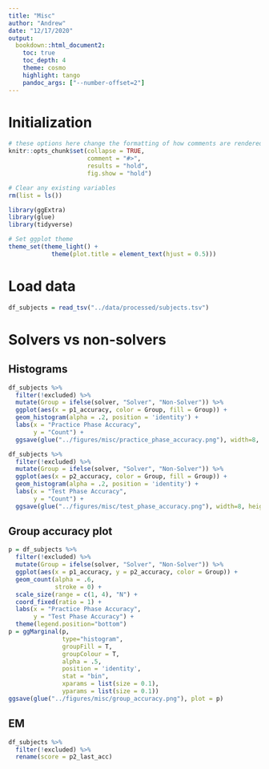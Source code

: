 ```yaml
---
title: "Misc"
author: "Andrew"
date: "12/17/2020"
output:
  bookdown::html_document2:
    toc: true
    toc_depth: 4
    theme: cosmo
    highlight: tango
    pandoc_args: ["--number-offset=2"]
---
```


# Initialization

```r
# these options here change the formatting of how comments are rendered
knitr::opts_chunk$set(collapse = TRUE,
                      comment = "#>",
                      results = "hold",
                      fig.show = "hold")

# Clear any existing variables
rm(list = ls())
```

```r
library(ggExtra)
library(glue)
library(tidyverse)
```

```r
# Set ggplot theme
theme_set(theme_light() +
            theme(plot.title = element_text(hjust = 0.5)))
```

# Load data

```r
df_subjects = read_tsv("../data/processed/subjects.tsv")
```

# Solvers vs non-solvers

## Histograms

```r
df_subjects %>% 
  filter(!excluded) %>%
  mutate(Group = ifelse(solver, "Solver", "Non-Solver")) %>% 
  ggplot(aes(x = p1_accuracy, color = Group, fill = Group)) +
  geom_histogram(alpha = .2, position = 'identity') +
  labs(x = "Practice Phase Accuracy",
       y = "Count") +
  ggsave(glue("../figures/misc/practice_phase_accuracy.png"), width=8, height=4.5)
```

```r
df_subjects %>% 
  filter(!excluded) %>%
  mutate(Group = ifelse(solver, "Solver", "Non-Solver")) %>% 
  ggplot(aes(x = p2_accuracy, color = Group, fill = Group)) +
  geom_histogram(alpha = .2, position = 'identity') +
  labs(x = "Test Phase Accuracy",
       y = "Count") +
  ggsave(glue("../figures/misc/test_phase_accuracy.png"), width=8, height=4.5)
```

## Group accuracy plot

```r
p = df_subjects %>% 
  filter(!excluded) %>%
  mutate(Group = ifelse(solver, "Solver", "Non-Solver")) %>% 
  ggplot(aes(x = p1_accuracy, y = p2_accuracy, color = Group)) +
  geom_count(alpha = .6,
             stroke = 0) +
  scale_size(range = c(1, 4), "N") +
  coord_fixed(ratio = 1) +
  labs(x = "Practice Phase Accuracy",
       y = "Test Phase Accuracy") +
  theme(legend.position="bottom") 
p = ggMarginal(p,
               type="histogram",
               groupFill = T,
               groupColour = T,
               alpha = .5,
               position = 'identity',
               stat = "bin",
               xparams = list(size = 0.1),
               yparams = list(size = 0.1))
ggsave(glue("../figures/misc/group_accuracy.png"), plot = p)
```

## EM

```r
df_subjects %>% 
  filter(!excluded) %>% 
  rename(score = p2_last_acc) 
```


